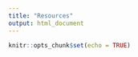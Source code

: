 ```yaml
---
title: "Resources"
output: html_document
---
```


```r
knitr::opts_chunk$set(echo = TRUE)
```

###